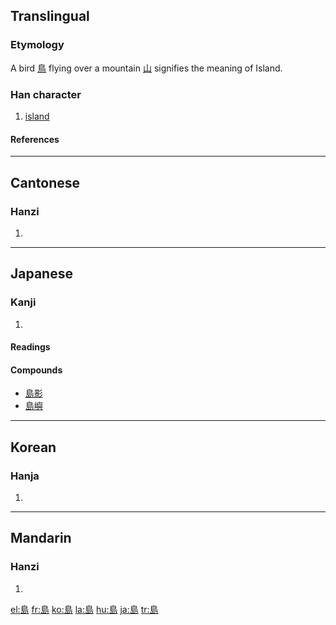 {{see|岛|嶋|嶌|嶹}}

==Translingual==
===Etymology===
A bird [[鳥]] flying over a mountain [[山]] signifies the meaning of Island.
===Han character===
{{Han char|rn=46|rad=山|as=07|sn=10|four=2772<sub>7</sub>|canj=竹日卜山 (HAYU)}}
# [[island]]
====References====
{{Han ref|kx=0312.040|dkj=08108|dj=0612.110|hdz=10775.140|uh=5CF6|ud=23798|bh=AE71|bd=44657}}
----
==Cantonese==
===Hanzi===
{{yue-hanzi|jyut=|y=dou2}}
# {{defn|Cantonese}}
----
==Japanese==
===Kanji===
{{ja-kanji|grade=3|rs=山07}}
# {{defn|Japanese}} 
====Readings====
{{ja-readings|on=[[とう]] (tō)|kun=[[しま]] (shima)}}

====Compounds====
*[[島影]]
*[[島嶼]]
----
==Korean==
===Hanja===
{{ko-hanja|hangeul=도|eumhun=섬|rv=do|mr=to}}
# {{defn|Korean}}
----
==Mandarin==
===Hanzi===
{{cmn-hanzi|sim=岛|pin=[[dǎo]] ([[dao3]])|wg=tao<sup>3</sup>}}
# {{defn|Mandarin}}

[[el:島]]
[[fr:島]]
[[ko:島]]
[[la:島]]
[[hu:島]]
[[ja:島]]
[[tr:島]]